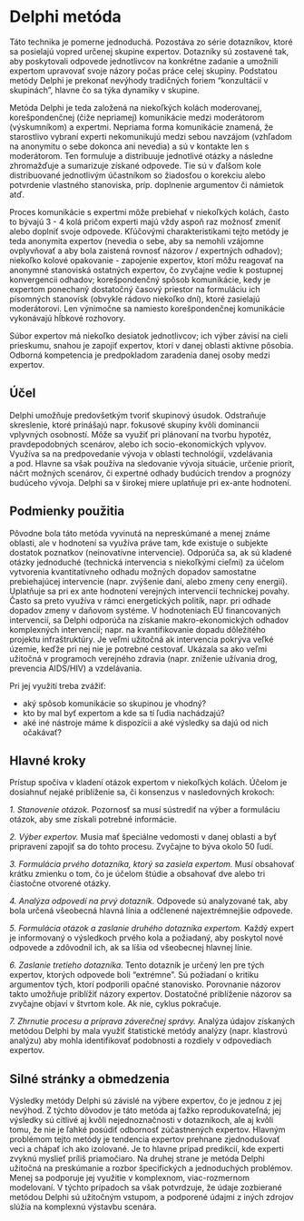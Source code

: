 # Delphi metóda

Táto technika je pomerne jednoduchá. Pozostáva zo série dotazníkov,
ktoré sa posielajú vopred určenej skupine expertov. Dotazníky sú
zostavené tak, aby poskytovali odpovede jednotlivcov na konkrétne
zadanie a umožnili expertom upravovať svoje názory počas práce celej
skupiny. Podstatou metódy Delphi je prekonať nevýhody tradičných foriem
"konzultácií v skupinách", hlavne čo sa týka dynamiky v skupine.

Metóda Delphi je teda založená na niekoľkých kolách moderovanej,
korešpondenčnej (čiže nepriamej) komunikácie medzi moderátorom
(výskumníkom) a expertmi. Nepriama forma komunikácie znamená, že
starostlivo vybraní experti nekomunikujú medzi sebou navzájom (vzhľadom
na anonymitu o sebe dokonca ani nevedia) a sú v kontakte len s
moderátorom. Ten formuluje a distribuuje jednotlivé otázky a následne
zhromažďuje a sumarizuje získané odpovede. Tie sú v ďalšom kole
distribuované jednotlivým účastníkom so žiadosťou o korekciu alebo
potvrdenie vlastného stanoviska, príp. doplnenie argumentov či námietok
atď.

Proces komunikácie s expertmi môže prebiehať v niekoľkých kolách, často
to bývajú 3 - 4 kolá pričom experti majú vždy aspoň raz možnosť zmeniť
alebo doplniť svoje odpovede. Kľúčovými charakteristikami tejto metódy
je teda anonymita expertov (nevedia o sebe, aby sa nemohli vzájomne
ovplyvňovať a aby bola zaistená rovnosť názorov / expertných odhadov);
niekoľko kolové opakovanie - zapojenie expertov, ktorí môžu reagovať na
anonymné stanoviská ostatných expertov, čo zvyčajne vedie k postupnej
konvergencii odhadov; korešpondenčný spôsob komunikácie, kedy je
expertom ponechaný dostatočný časový priestor na formuláciu ich
písomných stanovísk (obvykle rádovo niekoľko dní), ktoré zasielajú
moderátorovi. Len výnimočne sa namiesto korešpondenčnej komunikácie
vykonávajú hĺbkové rozhovory.

Súbor expertov má niekoľko desiatok jednotlivcov; ich výber závisí na
cieli prieskumu, snahou je zapojiť expertov, ktorí v danej oblasti
aktívne pôsobia. Odborná kompetencia je predpokladom zaradenia danej
osoby medzi expertov.

## Účel

Delphi umožňuje predovšetkým tvoriť skupinový úsudok. Odstraňuje
skreslenie, ktoré prinášajú napr. fokusové skupiny kvôli dominancii
vplyvných osobností. Môže sa využiť pri plánovaní na tvorbu hypotéz,
pravdepodobných scenárov, alebo ich socio-ekonomických vplyvov. Využíva
sa na predpovedanie vývoja v oblasti technológií, vzdelávania a pod.
Hlavne sa však používa na sledovanie vývoja situácie, určenie priorít,
náčrt možných scenárov, či expertné odhady budúcich trendov a prognózy
budúceho vývoja. Delphi sa v širokej miere uplatňuje pri ex-ante
hodnotení.

## Podmienky použitia

Pôvodne bola táto metóda vyvinutá na nepreskúmané a menej známe oblasti,
ale v hodnotení sa využíva práve tam, kde existuje o subjekte dostatok
poznatkov (neinovatívne intervencie). Odporúča sa, ak sú kladené otázky
jednoduché (technická intervencia s niekoľkými cieľmi) za účelom
vytvorenia kvantitatívneho odhadu možných dopadov samostatne
prebiehajúcej intervencie (napr. zvýšenie daní, alebo zmeny ceny
energií). Uplatňuje sa pri ex ante hodnotení verejných intervencií
technickej povahy. Často sa preto využíva v rámci energetických politík,
napr. pri odhade dopadov zmeny v daňovom systéme. V hodnoteniach EÚ
financovaných intervencií, sa Delphi odporúča na získanie
makro-ekonomických odhadov komplexných intervencií; napr. na
kvantifikovanie dopadu dôležitého projektu infraštruktúry. Je veľmi
užitočná ak intervencia pokrýva veľké územie, keďže pri nej nie je
potrebné cestovať. Ukázala sa ako veľmi užitočná v programoch verejného
zdravia (napr. zníženie užívania drog, prevencia AIDS/HIV) a
vzdelávania.

Pri jej využití treba zvážiť:

-   aký spôsob komunikácie so skupinou je vhodný?\
-   kto by mal byť expertom a kde sa tí ľudia nachádzajú?\
-   aké iné nástroje máme k dispozícii a aké výsledky sa dajú od nich
    očakávať?

## Hlavné kroky

Prístup spočíva v kladení otázok expertom v niekoľkých kolách. Účelom je
dosiahnuť nejaké priblíženie sa, či konsenzus v nasledovných krokoch:

*1. Stanovenie otázok.* Pozornosť sa musí sústrediť na výber
a formuláciu otázok, aby sme získali potrebné informácie.

*2. Výber expertov.* Musia mať špeciálne vedomosti v danej oblasti a byť
pripravení zapojiť sa do tohto procesu. Zvyčajne to býva okolo 50 ľudí.

*3. Formulácia prvého dotazníka, ktorý sa zasiela expertom.* Musí
obsahovať krátku zmienku o tom, čo je účelom štúdie a obsahovať dve
alebo tri čiastočne otvorené otázky.

*4. Analýza odpovedí na prvý dotazník.* Odpovede sú analyzované tak, aby
bola určená všeobecná hlavná línia a odčlenené najextrémnejšie odpovede.

*5. Formulácia otázok a zaslanie druhého dotazníka expertom.* Každý
expert je informovaný o výsledkoch prvého kola a požiadaný, aby poskytol
nové odpovede a zdôvodnil ich, ak sa líšia od všeobecnej hlavnej línie.

*6. Zaslanie tretieho dotazníka.* Tento dotazník je určený len pre tých
expertov, ktorých odpovede boli "extrémne". Sú požiadaní o kritiku
argumentov tých, ktorí podporili opačné stanovisko. Porovnanie názorov
takto umožňuje priblížiť názory expertov. Dostatočné priblíženie názorov
sa zvyčajne objaví v štvrtom kole. Ak nie, cyklus pokračuje.

*7. Zhrnutie procesu a príprava záverečnej správy.* Analýza údajov
získaných metódou Delphi by mala využiť štatistické metódy analýzy
(napr. klastrovú analýzu) aby mohla identifikovať podobnosti a rozdiely
v odpovediach expertov.

## Silné stránky a obmedzenia

Výsledky metódy Delphi sú závislé na výbere expertov, čo je jednou z jej
nevýhod. Z týchto dôvodov je táto metóda aj ťažko reprodukovateľná; jej
výsledky sú citlivé aj kvôli nejednoznačnosti v dotazníkoch, ale aj
kvôli tomu, že nie je ľahké posúdiť odbornosť zúčastnených expertov.
Hlavným problémom tejto metódy je tendencia expertov prehnane
zjednodušovať veci a chápať ich ako izolované. Je to hlavne prípad
predikcií, kde experti zvyknú myslieť príliš priamočiaro. Na druhej
strane je metóda Delphi užitočná na preskúmanie a rozbor špecifických
a jednoduchých problémov. Menej sa podporuje jej využitie v komplexnom,
viac-rozmernom modelovaní. V týchto prípadoch sa však potvrdzuje, že
údaje zozbierané metódou Delphi sú užitočným vstupom, a podporené údajmi
z iných zdrojov slúžia na komplexnú výstavbu scenára.
